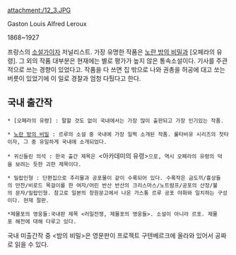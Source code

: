 attachment:/12_3.JPG

Gaston Louis Alfred Leroux

1868~1927

프랑스의 [[소설가]]이자 저널리스트.
가장 유명한 작품은 [[노란 방의 비밀]]과 [오페라의 유령]. 그 외의 작품 대부분은 현재에는 별로 평가가 높지 않은 통속소설이다. 기사를 주관적으로 쓰는 경향이 있었다고. 작품을 다 쓰면 집 밖으로 나와 권총을 허공에 대고 쏘는 버릇이 있었기에 이 일로 경찰과 엄청 다퉜다고 한다.

== 국내 출간작 ==
 * [오페라의 유령] : 말할 것도 없이 국내에서는 가장 많이 출판되고 가장 인기있는 작품.

 * [[노란 방의 비밀]] : 르루의 소설 중 국내에 가장 일찍 소개된 작품. 룰타비유 시리즈의 첫타이자, 그 중 유일하게 국내에 소개되었다.

 * 귀신들린 의석 : 한국 출간 제목은 <아카데미의 유령>으로, 역시 오페라의 유령의 덕을 보려는 듯한 괴한 제목이다.

 * 밀랍인형 : 단편집으로 추리물과 공포물이 같이 수록되어 있다. 수록작은 금도끼/흉상들의 만찬/비로드 목걸이를 한 여자/어린 반산 반산의 크리스마스/노트람프/공포의 산장/불의 문자/밀랍인형. 참고로 일본의 창원문고에서 나온 가스통 르루 공포 야화와 일치하는 구성이다. 현재 절판.

 *제물포의 영웅들:국내판 제목 <러일전쟁, 제물포의 영웅들>. 소설이 아니라 르포. 제물포 해전에 대해 다루고 있다.

국내 미출간작 중 <밤의 비밀>은 영문판이 프로젝트 구텐베르크에 올라와 있어서 공짜로 읽을 수 있다.
